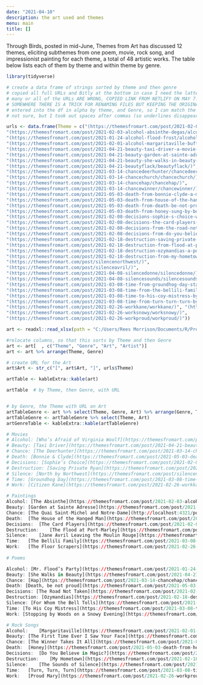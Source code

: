 ```yaml
---
date: "2021-04-10"
description: the art used and themes
menu: main
title: []
---
```


Through Birds, posted in mid-June, Themes from Art has discussed 12 themes, eliciting subthemes from one poem, movie, rock song, and impressionist painting for each theme, a total of 48 artistic works.  The table below lists each of them by theme and within theme by genre.

```r
library(tidyverse)

```


```r
# create a data frame of strings sorted by theme and then genre
# copied all full URLs and Bitly at the bottom in case I need the latter, then removed them
# many or all of the URLs ARE WRONG, COPIED LINK FROM NETLIFY ON MAY 7. Ok if they have /name at end
# SOMEWHERE THERE IS A TRICK FOR RENAMING FILES BUT KEEPING THE ORIGINAL URL NAME
# entered into the df in alpha by theme, and Genre, so I can match the arrange of Theme, Genre
# not sure, but I took out spaces after commas (so underlines disappeared)

urls <- data.frame(Theme = c("(https://themesfromart.com/post/2021-02-03-alcohol-woolf-nichols/alcoholwoolfnichols/)",
"(https://themesfromart.com/post/2021-02-03-alcohol-absinthe-degas/alcoholabsinthedegas/)", 
"(https://themesfromart.com/post/2021-01-24-alcohol-flood-frost/alcohol/)",
"(https://themesfromart.com/post/2021-02-01-alcohol-margaritaville-buffet/alcoholmargarita/)",
"(https://themesfromart.com/post/2021-04-21-beauty-taxi-driver-a-movie-with-robert-de-niro-and-cybill-shepherd/beautytaxi/)",
"(https://themesfromart.com/post/2021-04-21-beauty-garden-at-sainte-adresse-from-a-painting-by-claude-monet/beautystadress/)",
"(https://themesfromart.com/post/2021-04-21-beauty-she-walks-in-beauty-a-poem-by-lord-byron/beautybyron/)", 
"(https://themesfromart.com/post/2021-04-21-beautyflack/beautyflack/)",
"(https://themesfromart.com/post/2021-03-14-chancedeerhunter/chancedeer/)",
"(https://themesfromart.com/post/2021-03-14-chancechurch/chancechurch/)",
"(https://themesfromart.com/post/2021-03-14-chancehap/chancehap/)",
"(https://themesfromart.com/post/2021-03-14-chancewinner/chancewinner/)", 
"(https://themesfromart.com/post/2021-05-03-death-from-bonnie-clyde-a-movie-starring-warren-beatty-and-faye-dunaway/deathbonnie/)",
"(https://themesfromart.com/post/2021-05-03-death-from-house-of-the-hanged-man-a-painting-by-paul-cezanne/deathhanged/)",
"(https://themesfromart.com/post/2021-05-03-death-from-death-be-not-proud-a-poem-by-john-donne/deathdonne/)",
"(https://themesfromart.com/post/2021-05-03-death-from-honey-sung-by-bobby-goldsboro/deathhoney/)",
"(https://themesfromart.com/post/2021-02-08-decisions-sophie-s-choice-with-meryl-streep/decisionssophies/)", 
"(https://themesfromart.com/post/2021-02-08-decisions-the-card-players-a-painting-by-paul-cezanne/decisionscardplayerscezanne/)",
"(https://themesfromart.com/post/2021-02-08-decisions-from-the-road-not-taken-a-poem-by-robert-frost/decisionsroadfrost/)",
"(https://themesfromart.com/post/2021-02-08-decisions-from-do-you-believe-in-magic-a-song-by-the-lovin-spoonful/decisionsmagicspoonful/)",
"(https://themesfromart.com/post/2021-02-18-destruction-saving-private-ryan-a-movie-by-steven-spielberg/destructionsaving/)",
"(https://themesfromart.com/post/2021-02-18-destruction-from-flood-at-port-marly-a-painting-by-alfred-sisley/destructionflood/)",
"(https://themesfromart.com/post/2021-02-18-destruction-ozymandias-a-poem-by-percy-bysshe-shelley/destructoz/)",
"(https://themesfromart.com/post/2021-02-18-destruction-from-my-hometown-a-rock-ballad-by-bruce-springsteen/destructhometown/)",
"(https://themesfromart.com/post/silencenorthwest/)",
"(https://themesfromart.com/post/silenceavril/)",
"(https://themesfromart.com/post/2021-04-08-silencedonne/silencedonne/)",
"(https://themesfromart.com/post/2021-04-08-silencesounds/silencesounds/)",
"(https://themesfromart.com/post/2021-03-08-time-from-groundhog-day-starring-bill-murray/timegroundhog/)",
"(https://themesfromart.com/post/2021-03-08-time-from-the-bellili-family-by-edgar-degas/timebellili/)",
"(https://themesfromart.com/post/2021-03-08-time-to-his-coy-mistress-by-andrew-marvell/timecoy/)",
"(https://themesfromart.com/post/2021-03-08-time-from-turn-turn-turn-by-the-byrds/timeturnturn/)",
"(https://themesfromart.com/post/2021-02-26-workkane/workkane/)", "(https://themesfromart.com/post/2021-02-26-workscrapers/workscrapers/)",
"(https://themesfromart.com/post/2021-02-26-worksnowy/worksnowy/)",
"(https://themesfromart.com/post/2021-02-26-workproud/workproud/)"))

art <- readxl::read_xlsx(path = "C:/Users/Rees Morrison/Documents/R/Projects/CLIENTS/Themes/Art and Artists.xlsx")

#relocate columns, so that this sorts by Theme and then Genre
art <- art[  , c("Theme", "Genre", "Art", "Artist")]
art <- art %>% arrange(Theme, Genre)

# create URL for the Art 
art$Art <- str_c("[", art$Art, "]", urls$Theme)

artTable <- kableExtra::kable(art) 

artTable  # by Theme, then Genre, with URL


# by Genre, the Theme with URL on Art
artTableGenre <- art %>% select(Theme, Genre, Art) %>% arrange(Genre, Theme)
artTableGenre <- artTableGenre %>% select(Theme, Art) 
artGenreTable <- kableExtra::kable(artTableGenre)

# Movies
# Alcohol: [Who’s Afraid of Virginia Woolf](https://themesfromart.com/post/2021-02-03-alcohol-woolf-nichols/alcoholwoolfnichols/)
# Beauty: [Taxi Driver](https://themesfromart.com/post/2021-04-21-beauty-taxi-driver-a-movie-with-robert-de-niro-and-cybill-shepherd/beautytaxi/)
# Chance: [The Deerhunter](https://themesfromart.com/post/2021-03-14-chancewinner/chancewinner/)
# Death: [Bonnie & Clyde](https://themesfromart.com/post/2021-05-03-death-from-bonnie-clyde-a-movie-starring-warren-beatty-and-faye-dunaway/deathbonnie/)
# Decisions: [Sophie’s Choice](https://themesfromart.com/post/2021-02-08-decisions-sophie-s-choice-with-meryl-streep/decisionssophies/)
# Destruction: [Saving Private Ryan](https://themesfromart.com/post/2021-02-18-destruction-saving-private-ryan-a-movie-by-steven-spielberg/destructionsaving/)
# Silence: [North by Northwest](https://themesfromart.com/post/silencenorthwest/)
# Time: [Groundhog Day](https://themesfromart.com/post/2021-03-08-time-from-groundhog-day-starring-bill-murray/timegroundhog/)
# Work: [Citizen Kane](https://themesfromart.com/post/2021-02-26-workkane/workkane/)

# Paintings
Alcohol: [The Absinthe](https://themesfromart.com/post/2021-02-03-alcohol-absinthe-degas/alcoholabsinthedegas/)
Beauty:	[Garden at Sainte Adresse](https://themesfromart.com/post/2021-04-21-beauty-garden-at-sainte-adresse-from-a-painting-by-claude-monet/beautystadress/)
Chance:	[The Quai Saint-Michel and Notre-Dame](http://localhost:4321/post/2021-03-14-chancechurch/chancechurch/)
Death:	[The House of the Hanged Man](https://themesfromart.com/post/2021-05-03-death-from-house-of-the-hanged-man-a-painting-by-paul-cezanne/deathhanged/)
Decisions:	[The Card Players](https://themesfromart.com/post/2021-02-08-decisions-the-card-players-a-painting-by-paul-cezanne/decisionscardplayerscezanne/)
Destruction:	[The Flood at Port-Marley](https://themesfromart.com/post/2021-02-18-destruction-from-flood-at-port-marly-a-painting-by-alfred-sisley/destructionflood/)
Silence:	[Jane Avril Leaving the Moulin Rouge](https://themesfromart.com/post/silenceavril/)
Time:	[The Bellili Family](https://themesfromart.com/post/2021-03-08-time-from-the-bellili-family-by-edgar-degas/timebellili/)
Work:	[The Floor Scrapers](https://themesfromart.com/post/2021-02-26-workscrapers/workscrapers/)
                               
# Poems

Alcohol: [Mr. Flood’s Party](https://themesfromart.com/post/2021-01-24-alcohol-flood-frost/alcohol/)
Beauty: [She Walks in Beauty](https://themesfromart.com/post/2021-04-21-beauty-she-walks-in-beauty-a-poem-by-lord-byron/beautybyron/)
Chance: [Hap](https://themesfromart.com/post/2021-03-14-chancehap/chancehap/)
Death: [Death, be not proud](https://themesfromart.com/post/2021-05-03-death-from-death-be-not-proud-a-poem-by-john-donne/deathdonne/)
Decisions: [The Road Not Taken](https://themesfromart.com/post/2021-02-08-decisions-from-the-road-not-taken-a-poem-by-robert-frost/decisionsroadfrost/)
Destruction: [Ozymandias](https://themesfromart.com/post/2021-02-18-destruction-ozymandias-a-poem-by-percy-bysshe-shelley/destructoz/)
Silence: [For Whom the Bell Tolls](https://themesfromart.com/post/2021-04-08-silencedonne/silencedonne/)
Time: [To His Coy Mistress](https://themesfromart.com/post/2021-03-08-time-to-his-coy-mistress-by-andrew-marvell/timecoy/)
Work: [Stopping by Woods on a Snowy Evening](https://themesfromart.com/post/2021-02-26-worksnowy/worksnowy/)

# Rock Songs
Alcohol:	[Margaritaville](https://themesfromart.com/post/2021-02-01-alcohol-margaritaville-buffet/alcoholmargarita/)
Beauty:	[The First Time Ever I Saw Your Face](https://themesfromart.com/post/2021-04-21-beautyflack/beautyflack/)
Chance:	[The Winner Takes It All](https://themesfromart.com/post/2021-03-14-chancechurch/chancechurch/)
Death:	[Honey](https://themesfromart.com/post/2021-05-03-death-from-honey-sung-by-bobby-goldsboro/deathhoney/)
Decisions:	[Do You Believe in Magic?](https://themesfromart.com/post/2021-02-08-decisions-from-do-you-believe-in-magic-a-song-by-the-lovin-spoonful/decisionsmagicspoonful/)
Destruction:	[My Hometown](https://themesfromart.com/post/2021-02-18-destruction-from-my-hometown-a-rock-ballad-by-bruce-springsteen/destructhometown/)
Silence:	[The Sounds of Silence](https://themesfromart.com/post/2021-04-08-silencesounds/silencesounds/)
Time:	[Turn, Turn, Turn](https://themesfromart.com/post/2021-03-08-time-from-turn-turn-turn-by-the-byrds/timeturnturn/)
Work:	[Proud Mary](https://themesfromart.com/post/2021-02-26-workproud/workproud/)

```

<!-- urls <- data.frame(Theme = c("(https://themesfromart.com/post/2021-02-03-alcohol-woolf-nichols/) -->
<!-- (https://themesfromart.com/post/2021-02-03-alcohol-absinthe-degas/ -->
<!-- (https://themesfromart.com/post/2021-01-24-alcohol-flood-frost/alcoholfloodindex/ -->
<!-- (https://themesfromart.com/post/2021-02-01-alcohol-margaritaville-buffet/ -->

<!-- (https://themesfromart.com/post/2021-02-03-alcohol-wide-view/ -->

<!-- ## Decisions -->
<!-- (https://themesfromart.com/post/2021-02-08-decisions-sophie-s-choice-with-meryl-streep/decisionssophies/  http://bit.ly/3v4iDqj -->
<!-- (https://themesfromart.com/post/2021-02-08-decisions-the-card-players-a-painting-by-paul-cezanne/decisionscardplayerscezanne/  http://bit.ly/38mqdCV -->
<!-- (https://themesfromart.com/post/2021-02-08-decisions-from-the-road-not-taken-a-poem-by-robert-frost/decisionsroadfrost/  http://bit.ly/3ekY031 -->
<!-- (https://themesfromart.com/post/2021-02-08-decisions-from-do-you-believe-in-magic-a-song-by-the-lovin-spoonful/decisionsmagicspoonful/  http://bit.ly/2OyvcJP -->
<!-- (https://themesfromart.com/post/2021-02-10-decisions-a-wider-angle-view/decisionswiderangle/ -->


<!-- ## Destruction put up Feb. 18, 2021 -->
<!-- (https://themesfromart.com/post/2021-02-18-destruction-saving-private-ryan-a-movie-by-steven-spielberg/destructionsaving/    http://bit.ly/38l5uzq -->
<!-- (https://themesfromart.com/post/2021-02-18-destruction-from-flood-at-port-marly-a-painting-by-alfred-sisley/destructionflood/  http://bit.ly/3t2LjhM -->
<!-- (https://themesfromart.com/post/2021-02-18-destruction-ozymandias-a-poem-by-percy-bysshe-shelley/destructoz/     http://bit.ly/30nAOcr -->
<!-- (https://themesfromart.com/post/2021-02-18-destruction-from-my-hometown-a-rock-ballad-by-bruce-springsteen/destructhometown/   http://bit.ly/3kUpga5 -->

<!-- (https://themesfromart.com/post/2021-02-18-destruction-a-wider-angle/destructionwide/ -->


<!-- ## Work put up Feb. 28, 2021 -->
<!-- (https://themesfromart.com/post/2021-02-26-workkane/workkane/   http://bit.ly/3rrEaXG -->
<!-- (https://themesfromart.com/post/2021-02-26-workscrapers/workscrapers/  http://bit.ly/30qjsLT -->
<!-- (https://themesfromart.com/post/2021-02-26-worksnowy/worksnowy/      http://bit.ly/30qi0tc -->
<!-- (https://themesfromart.com/post/2021-02-26-workproud/workproud/    http://bit.ly/3elYC8K -->

<!-- (https://themesfromart.com/post/2021-02-26-workadditional/workperspective/ -->

<!-- # Time put up March 9 but finished on March 11 with URLs   BITLYs are wrong -->
<!-- (https://themesfromart.com/post/2021-03-08-time-from-groundhog-day-starring-bill-murray/timegroundhog/ -->
<!--     http://bit.ly/2OGjCfq -->
<!-- (https://themesfromart.com/post/2021-03-08-time-from-the-bellili-family-by-edgar-degas/timebellili/   http://bit.ly/38qQZdn     -->
<!-- (https://themesfromart.com/post/2021-03-08-time-to-his-coy-mistress-by-andrew-marvell/timecoy/  http://bit.ly/3rDgShS -->
<!-- (https://themesfromart.com/post/2021-03-08-time-from-turn-turn-turn-by-the-byrds/timeturnturn/  http://bit.ly/3v3zhq9 -->

<!-- (https://themesfromart.com/post/2021-03-09-time-additional/timeadditional/   http://bit.ly/30p2yxi -->

<!-- ## Chance put up 3/20-22 -->
<!-- (https://themesfromart.com/post/2021-03-14-chancedeerhunter/chancedeer/ (https://bit.ly/2O9QXje -->
<!-- (https://themesfromart.com/post/2021-03-14-chancechurch/chancechurch/    (https://bit.ly/2PHUghU -->
<!-- (https://themesfromart.com/post/2021-03-14-chancehap/chancehap/  (https://bit.ly/39t2m5f -->
<!-- (https://themesfromart.com/post/2021-03-14-chancewinner/chancewinner/  (https://bit.ly/3cCGVAu -->

<!-- (https://themesfromart.com/post/2021-03-14-chanceadditional/chanceaddl/   (https://bit.ly/3sCJTKW -->

<!-- ## Silence -->
<!-- (https://themesfromart.com/post/silencenorthwest/  (https://bit.ly/31UeUyl -->
<!-- (https://themesfromart.com/post/silenceavril/    (https://bit.ly/2Q2vxVM -->
<!-- (https://themesfromart.com/post/2021-04-08-silencedonne/silencedonne/  (https://bit.ly/3fRk4mT -->
<!-- (https://themesfromart.com/post/2021-04-08-silencesounds/silencesounds/ (https://bit.ly/31V92oz -->

<!-- (https://themesfromart.com/post/2021-03-14-chanceadditional/chanceaddl/ (https://bit.ly/3dHVK4g -->

<!-- ## Beauty -->
<!-- (https://themesfromart.com/post/2021-04-21-beauty-garden-at-sainte-adresse-from-a-painting-by-claude-monet/beautysainteadress/  (https://bit.ly/3dDvI3g -->
<!-- (https://themesfromart.com/post/2021-04-21-beauty-taxi-driver-a-movie-with-robert-de-niro-and-cybill-shepherd/beautytaxi/       (https://bit.ly/3er5yzI -->
<!-- (https://themesfromart.com/post/2021-04-21-beauty-she-walks-in-beauty-a-poem-by-lord-byron/beautybyron/ (https://bit.ly/3sB967G -->
<!-- (https://themesfromart.com/post/2021-04-21-beautyflack/beautyflack/  (https://bit.ly/3sB967G -->
<!-- (https://themesfromart.com/post/2021-04-21-beauty-additional-subthemes/beautyaddl/  (https://bit.ly/2QpiEp9 -->

<!-- ## Death -->
<!-- (https://themesfromart.com/post/2021-05-03-death-from-bonnie-clyde-a-movie-starring-warren-beatty-and-faye-dunaway/deathbonnie/  (https://bit.ly/3vEXLW3 -->
<!-- (https://themesfromart.com/post/2021-05-03-death-from-house-of-the-hanged-man-a-painting-by-paul-cezanne/deathhanged/  (https://bit.ly/2QQD62s -->
<!-- (https://themesfromart.com/post/2021-05-03-death-from-death-be-not-proud-a-poem-by-john-donne/deathdonne/ (https://bit.ly/3xEen1Y -->
<!-- (https://themesfromart.com/post/2021-05-03-death-from-honey-sung-by-bobby-goldsboro/deathhoney/ (https://bit.ly/2Sf7Pqj -->

<!-- "(https://themesfromart.com/post/2021-03-14-chancewinner/chancewinner/  https://bit.ly/3cCGVAu -->
<!-- "(https://themesfromart.com/post/2021-03-14-chancehap/chancehap/  https://bit.ly/39t2m5f -->
<!-- "(https://themesfromart.com/post/2021-03-14-chancedeerhunter/chancedeer/ https://bit.ly/2O9QXje -->
<!-- "(https://themesfromart.com/post/2021-03-14-chancechurch/chancechurch/    https://bit.ly/2PHUghU -->
<!-- "(https://themesfromart.com/post/2021-03-14-chanceadditional/chanceaddl/   https://bit.ly/3sCJTKW -->

<!-- # collected additional posts, not in proper format for strings -->
<!-- # (https://themesfromart.com/post/2021-02-03-alcohol-wide-view/ -->
<!-- # (https://themesfromart.com/post/2021-02-10-decisions-a-wider-angle-view/decisionswiderangle/ -->
<!-- # (https://themesfromart.com/post/2021-02-18-destruction-a-wider-angle/destructionwide/ -->
<!-- # (https://themesfromart.com/post/2021-03-09-time-additional/timeadditional/   http://bit.ly/30p2yxi -->
<!-- # (https://themesfromart.com/post/2021-03-14-chanceadditional/chanceaddl/ (https://bit.ly/3dHVK4g -->
<!-- # (https://themesfromart.com/post/2021-04-21-beauty-additional-subthemes/beautyaddl/  (https://bit.ly/2QpiEp9 -->
<!-- # (https://themesfromart.com/post/2021-05-03-death-additional/deathaddl/ -->
<!-- (https://themesfromart.com/post/2021-05-03-death-additional/deathaddl/ -->
